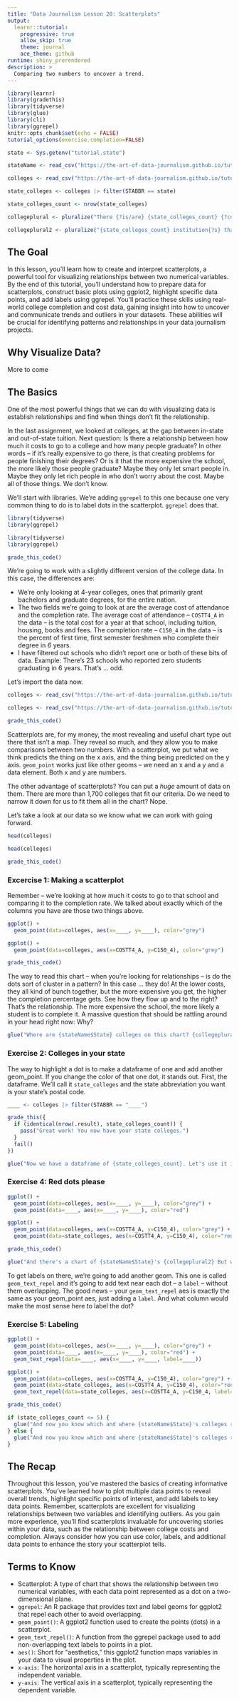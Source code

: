 ```yaml
---
title: "Data Journalism Lesson 20: Scatterplots"
output: 
  learnr::tutorial:
    progressive: true
    allow_skip: true
    theme: journal
    ace_theme: github
runtime: shiny_prerendered
description: >
  Comparing two numbers to uncover a trend.
---
```

```r
library(learnr)
library(gradethis)
library(tidyverse)
library(glue)
library(cli)
library(ggrepel)
knitr::opts_chunk$set(echo = FALSE)
tutorial_options(exercise.completion=FALSE)
```
```r
state <- Sys.getenv("tutorial.state")

stateName <- read_csv("https://the-art-of-data-journalism.github.io/tutorial-data/states.csv") |> filter(Postal == state) 

colleges <- read_csv("https://the-art-of-data-journalism.github.io/tutorial-data/college-cost/national.csv")

state_colleges <- colleges |> filter(STABBR == state)

state_colleges_count <- nrow(state_colleges)

collegeplural <- pluralize("There {?is/are} {state_colleges_count} {?college/colleges} in the state.")

collegeplural2 <- pluralize("{state_colleges_count} institution{?s} that grant bachelors degrees.")
```
## The Goal

In this lesson, you'll learn how to create and interpret scatterplots, a powerful tool for visualizing relationships between two numerical variables. By the end of this tutorial, you'll understand how to prepare data for scatterplots, construct basic plots using ggplot2, highlight specific data points, and add labels using ggrepel. You'll practice these skills using real-world college completion and cost data, gaining insight into how to uncover and communicate trends and outliers in your datasets. These abilities will be crucial for identifying patterns and relationships in your data journalism projects.

## Why Visualize Data?

More to come

## The Basics

One of the most powerful things that we can do with visualizing data is establish relationships and find when things don't fit the relationship. 

In the last assignment, we looked at colleges, at the gap between in-state and out-of-state tuition. Next question: Is there a relationship between how much it costs to go to a college and how many people graduate? In other words -- if it's really expensive to go there, is that creating problems for people finishing their degrees? Or is it that the more expensive the school, the more likely those people graduate? Maybe they only let smart people in. Maybe they only let rich people in who don't worry about the cost. Maybe all of those things. We don't know. 

We'll start with libraries. We're adding `ggrepel` to this one because one very common thing to do is to label dots in the scatterplot. `ggrepel` does that. 

```r
library(tidyverse)
library(ggrepel)
```
```r
library(tidyverse)
library(ggrepel)
```
```r
grade_this_code()
```

We're going to work with a slightly different version of the college data. In this case, the differences are: 

* We're only looking at 4-year colleges, ones that primarily grant bachelors and graduate degrees, for the entire nation.
* The two fields we're going to look at are the average cost of attendance and the completion rate. The average cost of attendance -- `COSTT4_A` in the data -- is the total cost for a year at that school, including tuition, housing, books and fees. The completion rate -- `C150_4` in the data -- is the percent of first time, first semester freshmen who complete their degree in *6* years.
* I have filtered out schools who didn't report one or both of these bits of data. Example: There's 23 schools who reported zero students graduating in 6 years. That's ... odd.

Let's import the data now.

```r
colleges <- read_csv("https://the-art-of-data-journalism.github.io/tutorial-data/college-cost/national.csv")
```
```r
colleges <- read_csv("https://the-art-of-data-journalism.github.io/tutorial-data/college-cost/national.csv")
```
```r
grade_this_code()
```

Scatterplots are, for my money, the most revealing and useful chart type out there that isn't a map. They reveal so much, and they allow you to make comparisons between two numbers. With a scatterplot, we put what we think predicts the thing on the x axis, and the thing being predicted on the y axis. `geom_point` works just like other geoms -- we need an x and a y and a data element. Both x and y are numbers. 

The other advantage of scatterplots? You can put a *huge* amount of data on them. There are more than 1,700 colleges that fit our criteria. Do we need to narrow it down for us to fit them all in the chart? Nope.

Let's take a look at our data so we know what we can work with going forward. 

```r
head(colleges)
```
```r
head(colleges)
```
```r
grade_this_code()
```

### Excercise 1: Making a scatterplot

Remember -- we're looking at how much it costs to go to that school and comparing it to the completion rate. We talked about exactly which of the columns you have are those two things above.

```r
ggplot() + 
  geom_point(data=colleges, aes(x=____, y=____), color="grey")
```
```r
ggplot() + 
  geom_point(data=colleges, aes(x=COSTT4_A, y=C150_4), color="grey")
```
```r
grade_this_code()
```

The way to read this chart -- when you're looking for relationships -- is do the dots sort of cluster in a pattern? In this case ... they do! At the lower costs, they all kind of bunch together, but the more expensive you get, the higher the completion percentage gets. See how they flow up and to the right? That's the relationship. The more expensive the school, the more likely a student is to complete it. A massive question that should be rattling around in your head right now: Why?

```r
glue("Where are {stateName$State} colleges on this chart? {collegeplural} You may have noticed we set the others to grey. Let's make these a color. But first, we have to make a dataframe of them.")
```

### Exercise 2: Colleges in your state 

The way to highlight a dot is to make a dataframe of one and add another geom_point. If you change the color of that one dot, it stands out. First, the dataframe. We'll call it `state_colleges` and the state abbreviation you want is your state's postal code. 

```r
____ <- colleges |> filter(STABBR == "____")
```

```r
grade_this({
  if (identical(nrow(.result), state_colleges_count)) {
    pass("Great work! You now have your state colleges.")
  }
  fail()
})
```

```r
glue("Now we have a dataframe of {state_colleges_count}. Let's use it in a new geom.")
```

### Exercise 4: Red dots please

```r
ggplot() + 
  geom_point(data=colleges, aes(x=____, y=____), color="grey") + 
  geom_point(data=____, aes(x=____, y=____), color="red")
```
```r
ggplot() + 
  geom_point(data=colleges, aes(x=COSTT4_A, y=C150_4), color="grey") +
  geom_point(data=state_colleges, aes(x=COSTT4_A, y=C150_4), color="red")
```
```r
grade_this_code()
```

```r
glue("And there's a chart of {stateName$State}'s {collegeplural2} But who is who?")
```

To get labels on there, we're going to add another geom. This one is called `geom_text_repel` and it's going to add text near each dot -- a `label` -- without them overlapping. The good news -- your `geom_text_repel` aes is exactly the same as your geom_point aes, just adding a `label`. And what column would make the most sense here to label the dot? 

### Exercise 5: Labeling

```r
ggplot() + 
  geom_point(data=colleges, aes(x=____, y=____), color="grey") + 
  geom_point(data=____, aes(x=____, y=____), color="red") + 
  geom_text_repel(data=____, aes(x=____, y=____, label=____))
```
```r
ggplot() + 
  geom_point(data=colleges, aes(x=COSTT4_A, y=C150_4), color="grey") +
  geom_point(data=state_colleges, aes(x=COSTT4_A, y=C150_4), color="red") + 
  geom_text_repel(data=state_colleges, aes(x=COSTT4_A, y=C150_4, label=INSTNM))
```
```r
grade_this_code()
```

```r
if (state_colleges_count <= 5) {
  glue("And now you know which and where {stateName$State}'s colleges reside in this Cheap/Expensive vs Graduates Nobody/Everybody comparison.")
} else {
  glue("And now you know which and where {stateName$State}'s colleges reside in this Cheap/Expensive vs Graduates Nobody/Everybody comparison. But let's be honest: is it kind of a mess? Do you even see all of them? Do you need that many labels on there? What you would normally do at this point is pick and choose who you label. Is is just the largest? Is it a specific set of schools? You probably don't want more than about 5 to avoid cluttering up your scatterplot.")
}
```

## The Recap

Throughout this lesson, you've mastered the basics of creating informative scatterplots. You've learned how to plot multiple data points to reveal overall trends, highlight specific points of interest, and add labels to key data points. Remember, scatterplots are excellent for visualizing relationships between two variables and identifying outliers. As you gain more experience, you'll find scatterplots invaluable for uncovering stories within your data, such as the relationship between college costs and completion. Always consider how you can use color, labels, and additional data points to enhance the story your scatterplot tells.

## Terms to Know

- Scatterplot: A type of chart that shows the relationship between two numerical variables, with each data point represented as a dot on a two-dimensional plane.
- `ggrepel`: An R package that provides text and label geoms for ggplot2 that repel each other to avoid overlapping.
- `geom_point()`: A ggplot2 function used to create the points (dots) in a scatterplot.
- `geom_text_repel()`: A function from the ggrepel package used to add non-overlapping text labels to points in a plot.
- `aes()`: Short for "aesthetics," this ggplot2 function maps variables in your data to visual properties in the plot.
- `x-axis`: The horizontal axis in a scatterplot, typically representing the independent variable.
- `y-axis`: The vertical axis in a scatterplot, typically representing the dependent variable.
